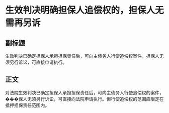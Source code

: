 # 生效判决明确担保人追偿权的，担保人无需再另诉
## 副标题
生效判决已确定担保人承担担保责任后，可向主债务人行使追偿权案件，担保人无须另行诉讼，可直接申请执行。
## 正文
对法院生效判决已确定担保人承担担保责任后，可向主债务人行使追偿权的案件，���保人无须另行诉讼，可直接向法院申请执行。但行使追偿权的范围应限定在抵押担保责任范围内。